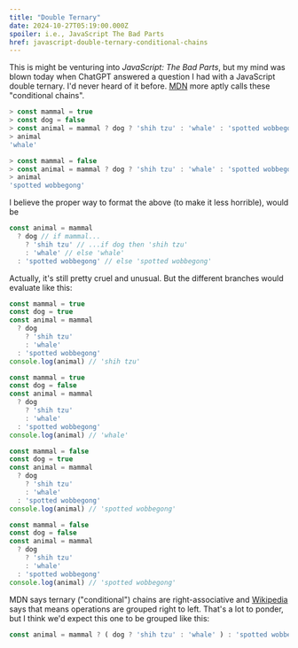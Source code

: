 ```yaml
---
title: "Double Ternary"
date: 2024-10-27T05:19:00.000Z
spoiler: i.e., JavaScript The Bad Parts
href: javascript-double-ternary-conditional-chains
---
```

This is might be venturing into *JavaScript: The Bad Parts*, but my mind was blown today when ChatGPT answered a question I had with a JavaScript double ternary. I'd never heard of it before. [MDN](https://developer.mozilla.org/en-US/docs/Web/JavaScript/Reference/Operators/Conditional_operator#conditional_chains) more aptly calls these "conditional chains".

```js
> const mammal = true
> const dog = false
> const animal = mammal ? dog ? 'shih tzu' : 'whale' : 'spotted wobbegong'
> animal
'whale'
```

```js
> const mammal = false
> const animal = mammal ? dog ? 'shih tzu' : 'whale' : 'spotted wobbegong'
> animal
'spotted wobbegong'
```

I believe the proper way to format the above (to make it less horrible), would be

```js
const animal = mammal
  ? dog // if mammal...
    ? 'shih tzu' // ...if dog then 'shih tzu'
    : 'whale' // else 'whale'
  : 'spotted wobbegong' // else 'spotted wobbegong'
```

Actually, it's still pretty cruel and unusual. But the different branches would evaluate like this:

```js
const mammal = true
const dog = true
const animal = mammal
  ? dog
    ? 'shih tzu'
    : 'whale'
  : 'spotted wobbegong'
console.log(animal) // 'shih tzu'
```

```js
const mammal = true
const dog = false
const animal = mammal
  ? dog
    ? 'shih tzu'
    : 'whale'
  : 'spotted wobbegong'
console.log(animal) // 'whale'
```

```js
const mammal = false
const dog = true
const animal = mammal
  ? dog
    ? 'shih tzu'
    : 'whale'
  : 'spotted wobbegong'
console.log(animal) // 'spotted wobbegong'
```

```js
const mammal = false
const dog = false
const animal = mammal
  ? dog
    ? 'shih tzu'
    : 'whale'
  : 'spotted wobbegong'
console.log(animal) // 'spotted wobbegong'
```

MDN says ternary ("conditional") chains are right-associative and [Wikipedia](https://en.wikipedia.org/wiki/Operator_associativity) says that means operations are grouped right to left. That's a lot to ponder, but I think we'd expect this one to be grouped like this:

```js
const animal = mammal ? ( dog ? 'shih tzu' : 'whale' ) : 'spotted wobbegong'
```
